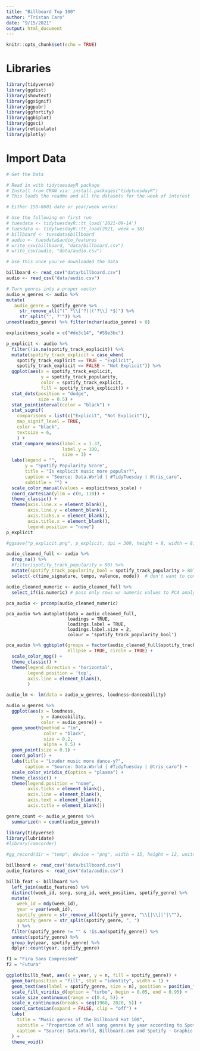 ```yaml
---
title: "Billboard Top 100"
author: "Tristan Caro"
date: "9/15/2021"
output: html_document
---
```


```r
knitr::opts_chunk$set(echo = TRUE)
```

# Libraries
```r
library(tidyverse)
library(ggdist)
library(showtext)
library(ggsignif)
library(ggpubr)
library(ggfortify)
library(ggbiplot)
library(ggsci)
library(reticulate)
library(plotly)
```

# Import Data
```r
# Get the Data

# Read in with tidytuesdayR package 
# Install from CRAN via: install.packages("tidytuesdayR")
# This loads the readme and all the datasets for the week of interest

# Either ISO-8601 date or year/week works!

# Use the following on first run
# tuesdata <- tidytuesdayR::tt_load('2021-09-14')
# tuesdata <- tidytuesdayR::tt_load(2021, week = 38)
# billboard <- tuesdata$billboard
# audio <- tuesdata$audio_features
# write_csv(billboard, "data/billboard.csv")
# write_csv(audio, "data/audio.csv")

# Use this once you've downloaded the data

billboard <- read_csv("data/billboard.csv")
audio <- read_csv("data/audio.csv")
```

```r
# Turn genres into a proper vector
audio_w_genres <- audio %>% 
mutate(
   audio_genre = spotify_genre %>% 
     str_remove_all("(^ *\\['?)|('?\\] *$)") %>% 
     str_split("', ?'")) %>%
unnest(audio_genre) %>% filter(nchar(audio_genre) > 0)

```



```r
explicitness_scale = c("#de3c14", "#59e3bc")

p_explicit <- audio %>% 
  filter(!is.na(spotify_track_explicit)) %>% 
  mutate(spotify_track_explicit = case_when(
    spotify_track_explicit == TRUE ~ "Explicit",
    spotify_track_explicit == FALSE ~ "Not Explicit")) %>% 
  ggplot(aes(x = spotify_track_explicit, 
             y = spotify_track_popularity, 
             color = spotify_track_explicit,
             fill = spotify_track_explicit)) +
  stat_dots(position = "dodge",
            size = 0.5) +
  stat_pointinterval(color = "black") +
  stat_signif(
    comparisons = list(c("Explicit", "Not Explicit")),
    map_signif_level = TRUE,
    color = "black",
    textsize = 6,
    ) +
  stat_compare_means(label.x = 1.37,
                     label.y = 100,
                     size = 3) +
  labs(legend = "",
       y = "Spotify Popularity Score",
       title = "Is explicit music more popular?",
       caption = "Source: Data.World | #TidyTuesday | @tris_caro",
       subtitle = "") +
  scale_color_manual(values = explicitness_scale) +
  coord_cartesian(ylim = c(0, 110)) +
  theme_classic() +
  theme(axis.line.x = element_blank(),
        axis.line.y = element_blank(),
        axis.ticks.x = element_blank(),
        axis.title.x = element_blank(),
        legend.position = "none")
p_explicit

#ggsave("p_explicit.png", p_explicit, dpi = 300, height = 8, width = 8)
```

```r
audio_cleaned_full <- audio %>% 
  drop_na() %>% 
  #filter(spotify_track_popularity > 90) %>% 
  mutate(spotify_track_popularity_bool = spotify_track_popularity > 80) %>% 
  select(-c(time_signature, tempo, valence, mode))  # don't want to compare these

audio_cleaned_numeric <- audio_cleaned_full %>% 
  select_if(is.numeric) # pass only rows w/ numeric values to PCA analysis

pca_audio <- prcomp(audio_cleaned_numeric)
```

```
pca_audio %>% autoplot(data = audio_cleaned_full,
                       loadings = TRUE,
                       loadings.label = TRUE,
                       loadings.label.size = 2,
                       colour = 'spotify_track_popularity_bool')
```

```r
pca_audio %>% ggbiplot(groups = factor(audio_cleaned_full$spotify_track_explicit),
                       ellipse = TRUE, circle = TRUE) +
  scale_color_npg() +
  theme_classic() +
  theme(legend.direction = 'horizontal', 
        legend.position = 'top',
        axis.line = element_blank(),
        )
```


```r

audio_lm <- lm(data = audio_w_genres, loudness~danceability)

audio_w_genres %>% 
  ggplot(aes(x = loudness,
             y = danceability, 
             color = audio_genre)) +
  geom_smooth(method = "lm",
              color = "black",
              size = 0.2,
              alpha = 0.5) +
  geom_point(size = 0.1) +
  coord_polar() +
  labs(title = "Louder music more dance-y?",
       caption = "Source: Data.World | #TidyTuesday | @tris_caro") +
  scale_color_viridis_d(option = "plasma") +
  theme_classic() +
  theme(legend.position = "none",
        axis.ticks = element_blank(),
        axis.line = element_blank(),
        axis.text = element_blank(),
        axis.title = element_blank())
```


```r
genre_count <- audio_w_genres %>%
  summarize(n = count(audio_genre))
```

```r
library(tidyverse)
library(lubridate)
#library(camcorder)

#gg_record(dir = "temp", device = "png", width = 15, height = 12, units = "in", dpi = 320)

billboard <- read_csv("data/billboard.csv")
audio_features <- read_csv("data/audio.csv")

billb_feat <- billboard %>% 
  left_join(audio_features) %>% 
  distinct(week_id, song, song_id, week_position, spotify_genre) %>% 
  mutate(
    week_id = mdy(week_id),
    year = year(week_id),
    spotify_genre = str_remove_all(spotify_genre, "\\[|\\]|'|\""),
    spotify_genre = str_split(spotify_genre, ", ")
    ) %>% 
  filter(spotify_genre != "" & !is.na(spotify_genre)) %>% 
  unnest(spotify_genre) %>% 
  group_by(year, spotify_genre) %>% 
  dplyr::count(year, spotify_genre)

```

```r
f1 = "Fira Sans Compressed"
f2 = "Futura"

ggplot(billb_feat, aes(x = year, y = n, fill = spotify_genre)) +
  geom_bar(position = "fill", stat = "identity", width = 1) +
  geom_text(aes(label = spotify_genre, size = n), position = position_fill(vjust = 0.5), check_overlap = TRUE, family = f1, color = "grey10") +
  scale_fill_viridis_d(option = "turbo", begin = 0.05, end = 0.95) +
  scale_size_continuous(range = c(0.4, 5)) +
  scale_x_continuous(breaks = seq(1960, 2020, 5)) +
  coord_cartesian(expand = FALSE, clip = "off") +
  labs(
    title = "Music genres of the Billboard Hot 100",
    subtitle = "Proportion of all song genres by year according to Spotify",
    caption = "Source: Data.World, Billboard.com and Spotify · Graphic: Georgios Karamanis"
  ) +
  theme_void()
```



